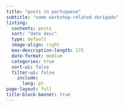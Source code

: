 ```yaml
---
title: "posts in portuguese"
subtitle: "some workshop-related obrigado"
listing:
  contents: posts
  sort: "date desc"
  type: default
  image-align: right
  max-description-length: 175
  date-format: medium
  categories: true
  sort-ui: false
  filter-ui: false
    include: 
      lang: pt
page-layout: full
title-block-banner: true
---
```

